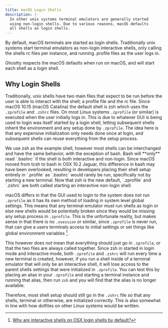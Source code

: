 ```yaml
---
title: macOS Login Shells
description: |-
  In other unix systems terminal emulators are generally started
  using non-login shells. Due to various reasons, macOS defaults 
  all shells as login shells.
---
```


By default, macOS terminals are started as login shells. Traditionally unix systems
start terminal emulators as non-login interactive shells, only calling the shells
rc files per instance, and running .profile files as the user logs in.

Ghostty respects the macOS defaults when run on macOS, and will start each shell
as a login shell.

## Why Login Shells

Traditionally, unix shells have two main files that expect to be run before the user
is able to interact with the shell; a profile file and the rc file. Since macOS 
10.15 (macOS Catalina) the default shell is zsh which uses the `.zprofile` and 
`.zshrc` files. On most Linux systems `.zprofile` (or similar) is executed when the user
initially logs in. This is due to whatever GUI is being used to login was 
itself started by a login shell, letting subsequent shells inherit the environment
and any setup done by `.zprofile`. The idea here is that any expensive 
initialization only needs done once at login, and subsequent shells can reuse
everything from the setup process.

<Note>
We use zsh as the example shell, however most shells can be interchanged and
have the same behavior, with the exception of bash. Bash will **only** read
`.bashrc` if the shell is both interactive and non-login. Since macOS moved from
tcsh to bash in OSX 10.2 Jaguar, this difference in bash may have been
overlooked, resulting in developers placing their shell setup entirely in 
`.profile` as `.bashrc` would rarely be run, specifically not by starting a new 
terminal. Now that zsh is the new default, `.zprofile` and `.zshrc` are both 
called starting an interavtive non-login shell.
</Note>

macOS differs in that the GUI used to login to the system does not run `.zprofile`
as it has its own method of loading in system level global settings. This means
that any terminal emulator must run shells as login or else new shells would
be potentially broken since they would be missing any setup process in 
`.zprofile`. This is the unfortunate reality, but makes sense in that there is no
`.xsession` or similar, since `.zprofile` is never run, that can give a users
terminals access to initial settings or set things like global environment 
variables [^1].

This however does *not* mean that everything should just go in `.zprofile`, or 
that the two files are always called together. Since zsh in started in login
mode and interactive mode, both `.zprofile` and `.zshrc` will run every time
a new terminal is created, however, if you run a shell inside of a terminal 
emulator that will only be an interactive shell, it will lose access to the 
parent shells settings that were initialized in `.zprofile`. You can test this
by placing an alias in your `.zprofile` and starting a terminal instance and
running that alias, then run `zsh` and you will find that the alias is no longer
available.

Therefore, most shell setup should still go in the `.zshrc` file so that any shells, 
terminal or otherwise, are initialized correctly. This is also somewhat in line
with how dotfiles on other Linux systems would be written.


[^1]: [Why are interactive shells on OSX login shells by default?](https://unix.stackexchange.com/questions/119627/why-are-interactive-shells-on-osx-login-shells-by-default)
